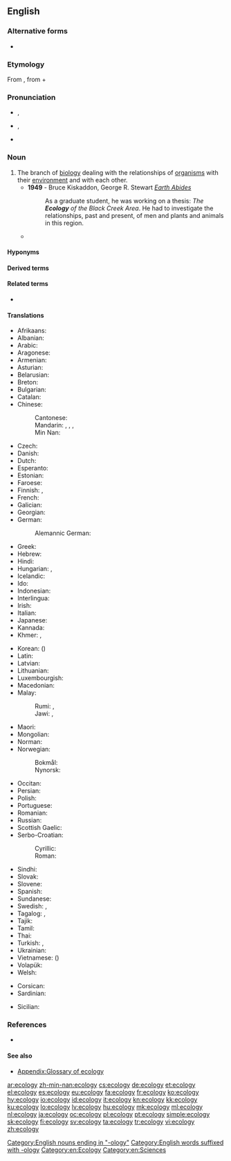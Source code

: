 ==English==

===Alternative forms===
* {{l|en|œcology}} {{qualifier|archaic}}

===Etymology===
From {{der|en|de|Ökologie}}, from {{der|en|grc|οἶκος||house}} + {{m|grc|-λογία||study of}}

===Pronunciation===
* {{a|UK}} {{IPA|/ɛˈkɒlədʒi/|lang=en}}, {{IPA|/ɪˈkɒlədʒi/|lang=en}}
* {{a|US}} {{enPR|ĕkŏlŏjĕ}}, {{IPA|/i.ˈkɑ.lə.dʒi/|lang=en}}
* {{hyphenation|ecol|ogy|lang=en}}

===Noun===
{{en-noun|~|ecologies}}

# The branch of [[biology]] dealing with the relationships of [[organism]]s with their [[environment]] and with each other.
#* '''1949''' - Bruce Kiskaddon, George R. Stewart ''[[w:Earth_Abides|Earth Abides]]''
#*: As a graduate student, he was working on a thesis: ''The '''Ecology''' of the Black Creek Area''. He had to investigate the relationships, past and present, of men and plants and animals in this region.
#* {{quote-magazine|date=2012-01
|author=Robert M. Pringle
|title=How to Be Manipulative
|volume=100|issue=1|page=31
|magazine=[[w:American Scientist|American Scientist]]
|url=http://www.americanscientist.org/issues/feature/2012/1/how-to-be-manipulative
|passage=As in much of biology, the most satisfying truths in '''ecology''' derive from manipulative experimentation. Tinker with nature and quantify how it responds.}}

====Hyponyms====
{{hyp4
| [[agroecology]]
| [[autecology]]
| [[chemical ecology]]
| [[dendroecology]]
| [[ethnoecology]]
| [[geoecology]]
| [[hydroecology]]
| [[macroecology]]
| [[myrmecology]]
| [[palaeoecology]]
| [[paleoecology]]
| [[photoecology]]
| [[radioecology]]
| [[restoration ecology]]
| [[social ecology]]
| [[socioecology]]
| [[synecology]]
}}

====Derived terms====
{{der3|lang=en|eco-|ecological|ecologist|ecosystem|ecotribe|ecology block|autecology|synecology|dendroecology|myrmecology|chemical ecology|radioecology|restoration ecology|photoecology|macroecology|paleoecology|ethnoecology|agroecology|hydroecology|geoecology|socioecology|zooecology|microecology|bioecology|cultural ecology|astroecology|deep ecology}}

====Related terms====
* {{l|en|ecology block}}

====Translations====
{{trans-top|branch of biology}}
* Afrikaans: {{t|af|ekologië}}
* Albanian: {{t+|sq|ekologji|f}}
* Arabic: {{t|ar|عِلْم اَلْبِيئَة|m}}
* Aragonese: {{t|an|ecolochía|f}}
* Armenian: {{t+|hy|էկոլոգիա}}
* Asturian: {{t|ast|ecoloxía|f}}
* Belarusian: {{t|be|экало́гія|f}}
* Breton: {{t|br|ekoloji|f}}
* Bulgarian: {{t+|bg|екология|f}}
* Catalan: {{t|ca|ecologia|f}}
* Chinese:
*: Cantonese: {{t|yue|生態|tr=saang1taai3|sc=Hant}}
*: Mandarin: {{t+|cmn|生態|sc=Hani}}, {{t+|cmn|生态|tr=shēngtài|sc=Hani}}, {{t|cmn|生態學|sc=Hani}}, {{t+|cmn|生态学|tr=shēngtàixué|sc=Hani}}
*: Min Nan: {{t|nan|生態學|tr=seng-thài-ha̍k|sc=Hani}}
* Czech: {{t+|cs|ekologie|f}}
* Danish: {{t+|da|økologi|c}}
* Dutch: {{t+|nl|ecologie|f}}
* Esperanto: {{t|eo|ekologio}}
* Estonian: {{t|et|ökoloogia}}
* Faroese: {{t+|fo|vistfrøði|f}}
* Finnish: {{t+|fi|ekologia}}, {{t|fi|ympäristötiede}}
* French: {{t+|fr|écologie|f}}
* Galician: {{t|gl|ecoloxía|f}}
* Georgian: {{t|ka|ეკოლოგია}}
* German: {{t+|de|Ökologie|f}}
*: Alemannic German: {{t|gsw|Ökologie|f}}
* Greek: {{t+|el|οικολογία|f}}
* Hebrew: {{t+|he|אקולוגיה|f|tr=ekologyia}}
* Hindi: {{t|hi|पारिस्थितिकी}}
* Hungarian: {{t+|hu|ökológia}}, {{t+|hu|környezettan}}
* Icelandic: {{t|is|vistifræði|n}}
* Ido: {{t+|io|ekologio}}
* Indonesian: {{t+|id|ekologi}}
* Interlingua: {{t|ia|ecologia}}
* Irish: {{t|ga|éiceolaíocht|f}}
* Italian: {{t+|it|ecologia|f}}
* Japanese: {{t+|ja|生態学|tr=せいたいがく, seitaigaku|sc=Jpan}}
* Kannada: {{t+|kn|ಹೊಂದಿಕೆಯರಿಮೆ}}
* Khmer: {{t|km|បរិស្ថានវិទ្យា|tr=bɑɑrestʰaan vityie}}, {{t|km|និវេសនវិទ្យា|tr=niveih vityie}}
{{trans-mid}}
* Korean: {{t+|ko|생태학|tr=sangdae-hak|sc=Kore}} ({{t+|ko|生態學|sc=Kore}})
* Latin: {{t|la|oecologia|f}}
* Latvian: {{t+|lv|ekoloģija|f}}
* Lithuanian: {{t|lt|ekologija|f}}
* Luxembourgish: {{t|lb|Ökologie|f}}
* Macedonian: {{t|mk|еколо́гија|f}}
* Malay:
*: Rumi: {{t|ms|kaji alam hayat}}, {{t+|ms|ekologi}}
*: Jawi: {{t|ms|کاجي عالم حيات|sc=Arab}}, {{t+|ms|ايکولوݢي|sc=Arab}}
* Maori: {{t|mi|mātai hauropi}}
* Mongolian: {{t|mn|орчинзүй}}
* Norman: {{t|nrf|écologie|f}} {{qualifier|Jersey}}
* Norwegian:
*: Bokmål: {{t+|nb|økologi|m}}
*: Nynorsk: {{t|nn|økologi|m}}
* Occitan: {{t+|oc|ecologia|f}}
* Persian: {{t|fa|بوم‌شناسی|tr=bum-šenâsi|sc=fa-Arab}}
* Polish: {{t+|pl|ekologia|f}}
* Portuguese: {{t+|pt|ecologia|f}}
* Romanian: {{t+|ro|ecologie|f}}
* Russian: {{t+|ru|эколо́гия|f}}
* Scottish Gaelic: {{t|gd|eag-eòlas|m}}
* Serbo-Croatian:
*: Cyrillic: {{t|sh|екологија|f|sc=Cyrl}}
*: Roman: {{t+|sh|ekologija|f}}
* Sindhi: {{t+|sd|سَهِجِياڀياس|sc=sd-Arab}}
* Slovak: {{t|sk|ekológia|f}}
* Slovene: {{t+|sl|ekologija|f}}
* Spanish: {{t+|es|ecología|f}}
* Sundanese: {{t|su|ékologi}}
* Swedish: {{t+|sv|ekologi|c}}, {{t|sv|miljöforskning}}
* Tagalog: {{t|tl|palamuhayan}}, {{t|tl|ekolohiya}}
* Tajik: {{t|tg|экология|sc=Cyrl}}
* Tamil: {{t+|ta|சூழ்நிலையியல்}}
* Thai: {{t|th|นิเวศวิทยา|tr=níwêt wíttáyaa}}
* Turkish: {{t+|tr|çevre bilimi}}, {{t+|tr|ekoloji}}
* Ukrainian: {{t+|uk|еколо́гія|f}}
* Vietnamese: {{t+|vi|sinh thái học}} ({{t|vi|生態學}})
* Volapük: {{t|vo|köolog}}
* Welsh: {{t|cy|ecoleg|f}}
{{trans-bottom}}

{{checktrans-top}}
* Corsican: {{t-check|co|ekologia}} <!-- was "[[ekologia]]?" -->
* Sardinian: {{t-check|sc|ecologia|f}} <!-- was "[[ecologia]]?" -->
{{checktrans-mid}}
* Sicilian: {{t-check|scn|ecologia|f}} <!-- was "[[ecologia]]?" -->
{{checktrans-bottom}}

===References===
* {{pedia}}

====See also====
* [[Appendix:Glossary of ecology]]

[[Category:English nouns ending in "-ology"]]
[[Category:English words suffixed with -ology]]
[[Category:en:Ecology]]
[[Category:en:Sciences]]

[[ar:ecology]]
[[zh-min-nan:ecology]]
[[cs:ecology]]
[[de:ecology]]
[[et:ecology]]
[[el:ecology]]
[[es:ecology]]
[[eu:ecology]]
[[fa:ecology]]
[[fr:ecology]]
[[ko:ecology]]
[[hy:ecology]]
[[io:ecology]]
[[id:ecology]]
[[it:ecology]]
[[kn:ecology]]
[[kk:ecology]]
[[ku:ecology]]
[[lo:ecology]]
[[lv:ecology]]
[[hu:ecology]]
[[mk:ecology]]
[[ml:ecology]]
[[nl:ecology]]
[[ja:ecology]]
[[oc:ecology]]
[[pl:ecology]]
[[pt:ecology]]
[[simple:ecology]]
[[sk:ecology]]
[[fi:ecology]]
[[sv:ecology]]
[[ta:ecology]]
[[tr:ecology]]
[[vi:ecology]]
[[zh:ecology]]